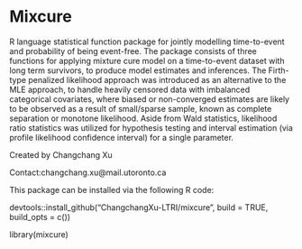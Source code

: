 # Mixcure

R language statistical function package for jointly modelling time-to-event and probability of being event-free. The package consists of three functions for applying mixture cure model on a time-to-event dataset with long term survivors, to produce model estimates and inferences. The Firth-type penalized likelihood approach was introduced as an alternative to the MLE approach, to handle heavily censored data with imbalanced categorical covariates, where biased or non-converged estimates are likely to be observed as a result of small/sparse sample, known as complete separation or monotone likelihood. Aside from Wald statistics, likelihood ratio statistics was utilized for hypothesis testing and interval estimation (via profile likelihood confidence interval) for a single parameter.

Created by Changchang Xu

Contact:changchang.xu@mail.utoronto.ca

This package can be installed via the following R code:

devtools::install_github("ChangchangXu-LTRI/mixcure", build = TRUE, build_opts = c())

library(mixcure)

